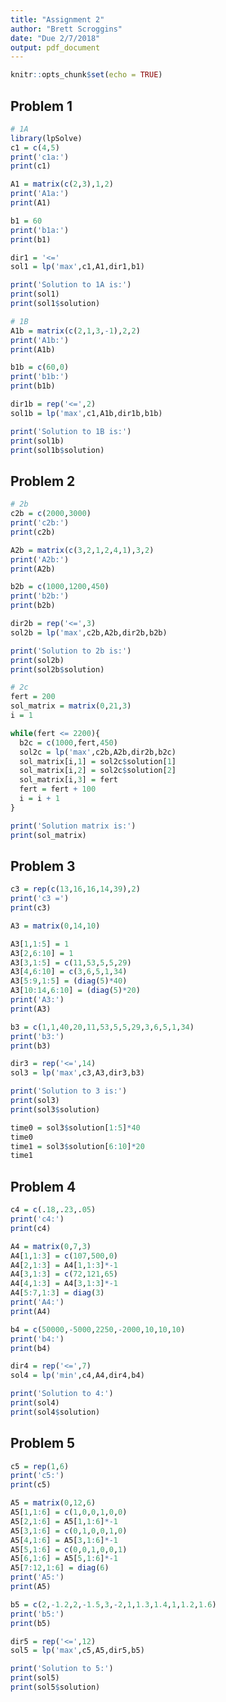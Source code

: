 ```yaml
---
title: "Assignment 2"
author: "Brett Scroggins"
date: "Due 2/7/2018"
output: pdf_document
---
```


```r
knitr::opts_chunk$set(echo = TRUE)
```

## Problem 1

```r
# 1A
library(lpSolve)
c1 = c(4,5)
print('c1a:')
print(c1)

A1 = matrix(c(2,3),1,2)
print('A1a:')
print(A1)

b1 = 60
print('b1a:')
print(b1)

dir1 = '<='
sol1 = lp('max',c1,A1,dir1,b1)

print('Solution to 1A is:')
print(sol1)
print(sol1$solution)

# 1B
A1b = matrix(c(2,1,3,-1),2,2)
print('A1b:')
print(A1b)

b1b = c(60,0)
print('b1b:')
print(b1b)

dir1b = rep('<=',2)
sol1b = lp('max',c1,A1b,dir1b,b1b)

print('Solution to 1B is:')
print(sol1b)
print(sol1b$solution)
```

## Problem 2

```r
# 2b
c2b = c(2000,3000)
print('c2b:')
print(c2b)

A2b = matrix(c(3,2,1,2,4,1),3,2)
print('A2b:')
print(A2b)

b2b = c(1000,1200,450)
print('b2b:')
print(b2b)

dir2b = rep('<=',3)
sol2b = lp('max',c2b,A2b,dir2b,b2b)

print('Solution to 2b is:')
print(sol2b)
print(sol2b$solution)

# 2c
fert = 200
sol_matrix = matrix(0,21,3)
i = 1

while(fert <= 2200){
  b2c = c(1000,fert,450)
  sol2c = lp('max',c2b,A2b,dir2b,b2c)
  sol_matrix[i,1] = sol2c$solution[1]
  sol_matrix[i,2] = sol2c$solution[2]
  sol_matrix[i,3] = fert
  fert = fert + 100
  i = i + 1
}

print('Solution matrix is:')
print(sol_matrix)
```

## Problem 3

```r
c3 = rep(c(13,16,16,14,39),2)
print('c3 =')
print(c3)

A3 = matrix(0,14,10)

A3[1,1:5] = 1
A3[2,6:10] = 1
A3[3,1:5] = c(11,53,5,5,29)
A3[4,6:10] = c(3,6,5,1,34)
A3[5:9,1:5] = (diag(5)*40)
A3[10:14,6:10] = (diag(5)*20)
print('A3:')
print(A3)

b3 = c(1,1,40,20,11,53,5,5,29,3,6,5,1,34)
print('b3:')
print(b3)

dir3 = rep('<=',14)
sol3 = lp('max',c3,A3,dir3,b3)

print('Solution to 3 is:')
print(sol3)
print(sol3$solution)

time0 = sol3$solution[1:5]*40
time0
time1 = sol3$solution[6:10]*20
time1
```

## Problem 4

```r
c4 = c(.18,.23,.05)
print('c4:')
print(c4)

A4 = matrix(0,7,3)
A4[1,1:3] = c(107,500,0)
A4[2,1:3] = A4[1,1:3]*-1
A4[3,1:3] = c(72,121,65)
A4[4,1:3] = A4[3,1:3]*-1
A4[5:7,1:3] = diag(3)
print('A4:')
print(A4)

b4 = c(50000,-5000,2250,-2000,10,10,10)
print('b4:')
print(b4)

dir4 = rep('<=',7)
sol4 = lp('min',c4,A4,dir4,b4)

print('Solution to 4:')
print(sol4)
print(sol4$solution)
```

## Problem 5

```r
c5 = rep(1,6)
print('c5:')
print(c5)

A5 = matrix(0,12,6)
A5[1,1:6] = c(1,0,0,1,0,0)
A5[2,1:6] = A5[1,1:6]*-1
A5[3,1:6] = c(0,1,0,0,1,0)
A5[4,1:6] = A5[3,1:6]*-1
A5[5,1:6] = c(0,0,1,0,0,1)
A5[6,1:6] = A5[5,1:6]*-1
A5[7:12,1:6] = diag(6)
print('A5:')
print(A5)

b5 = c(2,-1.2,2,-1.5,3,-2,1,1.3,1.4,1,1.2,1.6)
print('b5:')
print(b5)

dir5 = rep('<=',12)
sol5 = lp('max',c5,A5,dir5,b5)

print('Solution to 5:')
print(sol5)
print(sol5$solution)
```
